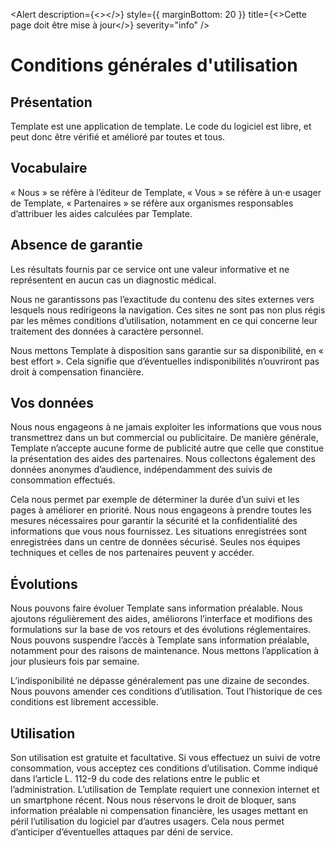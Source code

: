 
<Head>
  <title>Conditions générales d'utilisation | Template</title>
</Head>

<Alert description={<></>} style={{ marginBottom: 20 }} title={<>Cette page doit être mise à jour</>} severity="info" />

# Conditions générales d'utilisation

## Présentation

Template est une application de template. Le code du logiciel est libre, et peut donc être vérifié et amélioré par toutes et tous.

## Vocabulaire

« Nous » se réfère à l’éditeur de Template, « Vous » se réfère à un·e usager de Template, « Partenaires » se réfère aux organismes responsables d’attribuer les aides calculées par Template.

## Absence de garantie

Les résultats fournis par ce service ont une valeur informative et ne représentent en aucun cas un diagnostic médical.

Nous ne garantissons pas l’exactitude du contenu des sites externes vers lesquels nous redirigeons la navigation. Ces sites ne sont pas non plus régis par les mêmes conditions d’utilisation, notamment en ce qui concerne leur traitement des données à caractère personnel.

Nous mettons Template à disposition sans garantie sur sa disponibilité, en « best effort ». Cela signifie que d’éventuelles indisponibilités n’ouvriront pas droit à compensation financière.

## Vos données

Nous nous engageons à ne jamais exploiter les informations que vous nous transmettrez dans un but commercial ou publicitaire. De manière générale, Template n’accepte aucune forme de publicité autre que celle que constitue la présentation des aides des partenaires. Nous collectons également des données anonymes d’audience, indépendamment des suivis de consommation effectués.

Cela nous permet par exemple de déterminer la durée d’un suivi et les pages à améliorer en priorité. Nous nous engageons à prendre toutes les mesures nécessaires pour garantir la sécurité et la confidentialité des informations que vous nous fournissez. Les situations enregistrées sont enregistrées dans un centre de données sécurisé. Seules nos équipes techniques et celles de nos partenaires peuvent y accéder.

## Évolutions

Nous pouvons faire évoluer Template sans information préalable. Nous ajoutons régulièrement des aides, améliorons l’interface et modifions des formulations sur la base de vos retours et des évolutions réglementaires. Nous pouvons suspendre l’accès à Template sans information préalable, notamment pour des raisons de maintenance. Nous mettons l’application à jour plusieurs fois par semaine.

L’indisponibilité ne dépasse généralement pas une dizaine de secondes. Nous pouvons amender ces conditions d’utilisation. Tout l’historique de ces conditions est librement accessible.

## Utilisation

Son utilisation est gratuite et facultative. Si vous effectuez un suivi de votre consommation, vous acceptez ces conditions d’utilisation. Comme indiqué dans l’article L. 112-9 du code des relations entre le public et l’administration. L’utilisation de Template requiert une connexion internet et un smartphone récent. Nous nous réservons le droit de bloquer, sans information préalable ni compensation financière, les usages mettant en péril l’utilisation du logiciel par d’autres usagers. Cela nous permet d’anticiper d’éventuelles attaques par déni de service.
